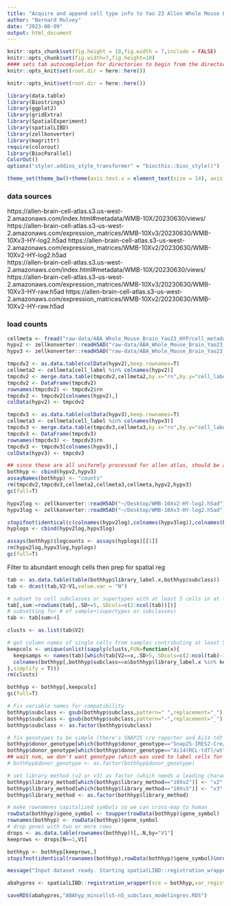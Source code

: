 ```yaml
---
title: "Acquire and append cell type info to Yao 23 Allen Whole Mouse Brain cell atlas HYP"
author: "Bernard Mulvey"
date: "2023-08-09"
output: html_document
---
```


```r
knitr::opts_chunk$set(fig.height = 10,fig.width = 7,include = FALSE)
knitr::opts_chunk$set(fig.width=7,fig.height=10)
#### sets tab autocompletion for directories to begin from the directory containing the .Rproj session, instead of the script's directory if different
knitr::opts_knit$set(root.dir = here::here())

knitr::opts_knit$set(root.dir = here::here())

library(data.table)
library(Biostrings)
library(ggplot2)
library(gridExtra)
library(SpatialExperiment)
library(spatialLIBD)
library(zellkonverter)
library(magrittr)
require(colorout)
library(BiocParallel)
ColorOut()
options("styler.addins_style_transformer" = "biocthis::bioc_style()")

theme_set(theme_bw()+theme(axis.text.x = element_text(size = 14), axis.title.x = element_text(size = 16), axis.text.y = element_text(size = 14), axis.title.y = element_text(size =16), plot.title = element_text(size = 20,hjust=0.5), strip.text = element_text(size=18), legend.text = element_text(size=10), legend.title = element_text(size=11,hjust=0.5)))
```

### data sources
https://allen-brain-cell-atlas.s3.us-west-2.amazonaws.com/index.html#metadata/WMB-10X/20230630/views/
https://allen-brain-cell-atlas.s3-us-west-2.amazonaws.com/expression_matrices/WMB-10Xv3/20230630/WMB-10Xv3-HY-log2.h5ad
https://allen-brain-cell-atlas.s3-us-west-2.amazonaws.com/expression_matrices/WMB-10Xv2/20230630/WMB-10Xv2-HY-log2.h5ad  
https://allen-brain-cell-atlas.s3.us-west-2.amazonaws.com/index.html#metadata/WMB-10X/20230630/views/
https://allen-brain-cell-atlas.s3-us-west-2.amazonaws.com/expression_matrices/WMB-10Xv3/20230630/WMB-10Xv3-HY-raw.h5ad
https://allen-brain-cell-atlas.s3-us-west-2.amazonaws.com/expression_matrices/WMB-10Xv2/20230630/WMB-10Xv2-HY-raw.h5ad 


### load counts
```r
cellmeta <- fread("raw-data/ABA_Whole_Mouse_Brain_Yao23_HYP/cell_metadata_with_cluster_annotation.csv")
hypv2 <- zellkonverter::readH5AD("raw-data/ABA_Whole_Mouse_Brain_Yao23_HYP/WMB-10Xv2-HY-raw.h5ad")
hypv3 <- zellkonverter::readH5AD("raw-data/ABA_Whole_Mouse_Brain_Yao23_HYP/WMB-10Xv3-HY-raw.h5ad")

tmpcdv2 <- as.data.table(colData(hypv2),keep.rownames=T)
cellmeta2 <- cellmeta[cell_label %in% colnames(hypv2)]
tmpcdv2 <- merge.data.table(tmpcdv2,cellmeta2,by.x="rn",by.y="cell_label")
tmpcdv2 <- DataFrame(tmpcdv2)
rownames(tmpcdv2) <- tmpcdv2$rn
tmpcdv2 <- tmpcdv2[colnames(hypv2),]
colData(hypv2) <- tmpcdv2

tmpcdv3 <- as.data.table(colData(hypv3),keep.rownames=T)
cellmeta3 <- cellmeta[cell_label %in% colnames(hypv3)]
tmpcdv3 <- merge.data.table(tmpcdv3,cellmeta3,by.x="rn",by.y="cell_label")
tmpcdv3 <- DataFrame(tmpcdv3)
rownames(tmpcdv3) <- tmpcdv3$rn
tmpcdv3 <- tmpcdv3[colnames(hypv3),]
colData(hypv3) <- tmpcdv3

## since these are all uniformly processed for allen atlas, should be able to join them up...
bothhyp <- cbind(hypv2,hypv3)
assayNames(bothhyp) <- "counts"
rm(tmpcdv2,tmpcdv3,cellmeta2,cellmeta3,cellmeta,hypv2,hypv3)
gc(full=T)
```

```r
hypv2log <- zellkonverter::readH5AD("~/Desktop/WMB-10Xv2-HY-log2.h5ad")
hypv3log <- zellkonverter::readH5AD("~/Desktop/WMB-10Xv3-HY-log2.h5ad")

stopifnot(identical(c(colnames(hypv2log),colnames(hypv3log)),colnames(bothhyp)))
hyplogs <- cbind(hypv2log,hypv3log)

assays(bothhyp)$logcounts <- assays(hyplogs)[[1]]
rm(hypv2log,hypv3log,hyplogs)
gc(full=T)
```

Filter to abundant enough cells then prep for spatial reg
```r
tab <- as.data.table(table(bothhyp$library_label.x,bothhyp$subclass))
tab <- dcast(tab,V2~V1,value.var = "N")

# subset to cell subclasses or supertypes with at least 5 cells in at least 5 samples
tab[,sum:=rowSums(tab[,.SD>=5,.SDcols=c(2:ncol(tab))])]
# subsetting for # of sample•(supertypes or subclasses)
tab <- tab[sum>4]

clusts <- as.list(tab$V2)

# get column names of single cells from samples contributing at least 5 cells of the current (subclasses or supertypes) 
keepcols <- unique(unlist(sapply(clusts,FUN=function(x){
  keepsamps <- names(tab)[which(tab[V2==x,.SD>5,.SDcols=c(2:ncol(tab)-1)])]
  colnames(bothhyp[,bothhyp$subclass==x&bothhyp$library_label.x %in% keepsamps])
},simplify = T)))
rm(clusts)

bothhyp <- bothhyp[,keepcols]
gc(full=T)

# Fix variable names for compatibility
bothhyp$subclass <- gsub(bothhyp$subclass,pattern=" ",replacement="_")
bothhyp$subclass <- gsub(bothhyp$subclass,pattern="-",replacement="_")
bothhyp$subclass <- as.factor(bothhyp$subclass)

# fix genotypes to be simple (there's SNAP25 cre reporter and Ai14-tdt wt) so wew can also use them as a covariate
bothhyp$donor_genotype[which(bothhyp$donor_genotype=="Snap25-IRES2-Cre/wt;Ai14(RCL-tdT)/wt")] <- "snapTdt"
bothhyp$donor_genotype[which(bothhyp$donor_genotype=="Ai14(RCL-tdT)/wt")] <- "wtTdt"
## wait nvm, we don't want genotype (which was used to label cells for sorting and collection across several different genotypes across the larger dataset) as a covariate--its going to be confounded with cell type in this case (all cells or neurons only)
# bothhyp$donor_genotype <- as.factor(bothhyp$donor_genotype)

# set library method (v2 or v3) as factor (which needs a leading character not digit) so we can control for it
bothhyp$library_method[which(bothhyp$library_method=="10Xv2")] <- "v2"
bothhyp$library_method[which(bothhyp$library_method=="10Xv3")] <- "v3"
bothhyp$library_method <- as.factor(bothhyp$library_method)

# make rownamnes capitalized symbols so we can cross-map to human
rowData(bothhyp)$gene_symbol <- toupper(rowData(bothhyp)$gene_symbol)
rownames(bothhyp) <- rowData(bothhyp)$gene_symbol
# drop genes with two or more rows
drops <- as.data.table(rownames(bothhyp))[,.N,by="V1"]
keeprows <- drops[N==1,V1]

bothhyp <- bothhyp[keeprows,]
stopifnot(identical(rownames(bothhyp),rowData(bothhyp)$gene_symbol)&nrow(bothhyp)==length(unique(rownames(bothhyp))))

message("Input dataset ready. Starting spatialLIBD::registration_wrapper...")
```

```r
abahypres <- spatialLIBD::registration_wrapper(sce = bothhyp,var_registration = "subclass",var_sample_id = "library_label.x",gene_ensembl = "gene_symbol",gene_name = "gene_symbol",min_ncells = 5)

saveRDS(abahypres,"ABAhyp_mincells5-n5_subclass_modelingres.RDS")


```
